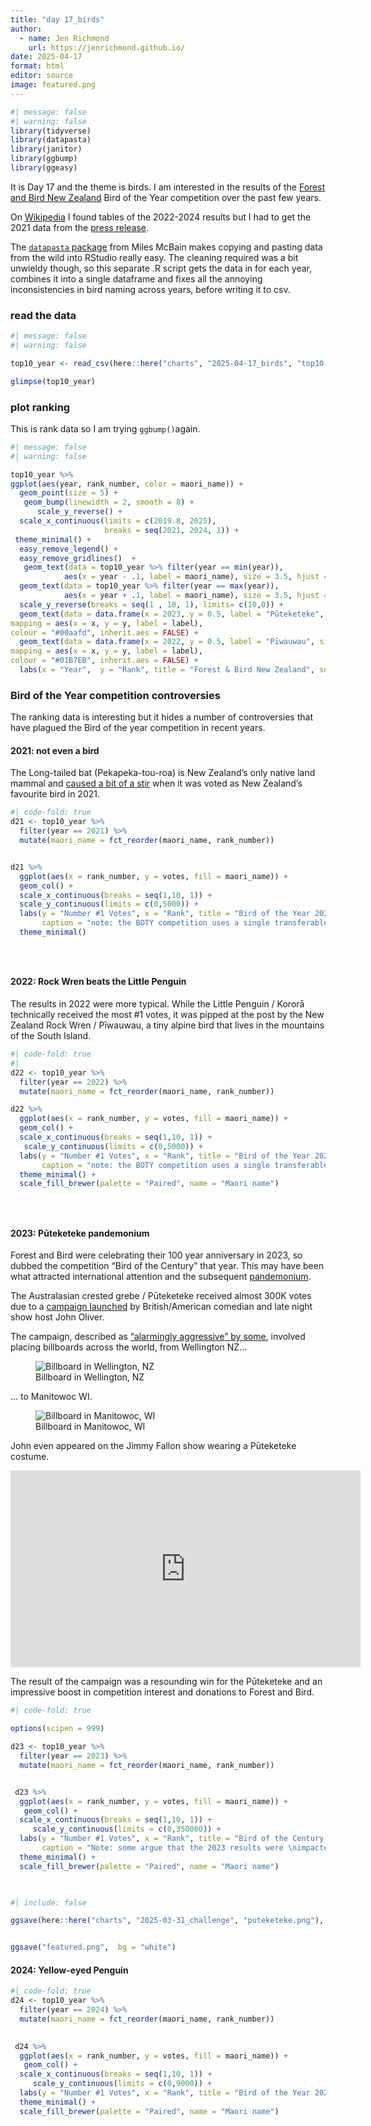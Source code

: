 ```yaml
---
title: "day 17_birds"
author:
  - name: Jen Richmond
    url: https://jenrichmond.github.io/
date: 2025-04-17
format: html
editor: source
image: featured.png
---
```


```r
#| message: false
#| warning: false
library(tidyverse)
library(datapasta)
library(janitor)
library(ggbump)
library(ggeasy)

```

It is Day 17 and the theme is birds. I am interested in the results of the [Forest and Bird New Zealand](https://www.forestandbird.org.nz/?gad_source=1&gclid=Cj0KCQjwzYLABhD4ARIsALySuCQk3mQLVt-6iWSvTgWhWjh7mhqA8yOavKD3mOuB5AP4TbyKA6IAp0IaAtazEALw_wcB) Bird of the Year competition over the past few years.

On [Wikipedia](https://en.wikipedia.org/wiki/Bird_of_the_Year) I found tables of the 2022-2024 results but I had to get the 2021 data from the [press release](https://www.forestandbird.org.nz/resources/holy-flying-mammals-batman-bird-year-winner-announced#:~:text=The%20top%20ten%20finishers%20and,10%20Rockhopper%20penguin%20(1603)).

The [`datapasta` package](https://github.com/MilesMcBain/datapasta) from Miles McBain makes copying and pasting data from the wild into RStudio really easy. The cleaning required was a bit unwieldy though, so this separate .R script gets the data in for each year, combines it into a single dataframe and fixes all the annoying inconsistencies in bird naming across years, before writing it to csv.

### read the data

```r
#| message: false
#| warning: false

top10_year <- read_csv(here::here("charts", "2025-04-17_birds", "top10.csv"))

glimpse(top10_year)
```

### plot ranking

This is rank data so I am trying `ggbump()`again.

```r
#| message: false
#| warning: false

top10_year %>%
ggplot(aes(year, rank_number, color = maori_name)) +
  geom_point(size = 5) +
   geom_bump(linewidth = 2, smooth = 8) +
      scale_y_reverse() +
  scale_x_continuous(limits = c(2019.8, 2025),
                     breaks = seq(2021, 2024, 1)) +
 theme_minimal() +
  easy_remove_legend() +
  easy_remove_gridlines()  +
   geom_text(data = top10_year %>% filter(year == min(year)),
            aes(x = year - .1, label = maori_name), size = 3.5, hjust = 1) +
  geom_text(data = top10_year %>% filter(year == max(year)),
            aes(x = year + .1, label = maori_name), size = 3.5, hjust = 0) +
  scale_y_reverse(breaks = seq(1 , 10, 1), limits= c(10,0)) +
  geom_text(data = data.frame(x = 2023, y = 0.5, label = "Pūteketeke", size = 1.5),
mapping = aes(x = x, y = y, label = label),
colour = "#00aafd", inherit.aes = FALSE) +
  geom_text(data = data.frame(x = 2022, y = 0.5, label = "Pīwauwau", size = 1.5),
mapping = aes(x = x, y = y, label = label),
colour = "#01B7EB", inherit.aes = FALSE) +
  labs(x = "Year",  y = "Rank", title = "Forest & Bird New Zealand", subtitle = "Bird of the Year Ranking: 2021-2024")


```

### Bird of the Year competition controversies

The ranking data is interesting but it hides a number of controversies that have plagued the Bird of the year competition in recent years.

#### 2021: not even a bird

The Long-tailed bat (Pekapeka-tou-roa) is New Zealand's only native land mammal and [caused a bit of a stir](Te%20Manu%20Rongonui%20o%20te%20Tau) when it was voted as New Zealand's favourite bird in 2021.

```r
#| code-fold: true
d21 <- top10_year %>%
  filter(year == 2021) %>%
  mutate(maori_name = fct_reorder(maori_name, rank_number))


d21 %>%
  ggplot(aes(x = rank_number, y = votes, fill = maori_name)) +
  geom_col() +
  scale_x_continuous(breaks = seq(1,10, 1)) +
  scale_y_continuous(limits = c(0,5000)) +
  labs(y = "Number #1 Votes", x = "Rank", title = "Bird of the Year 2021", subtitle= "Winner = Pekapeka-tou-roa / Long-tailed bat",
       caption = "note: the BOTY competition uses a single transferable vote system; the bird \nwith the most Number #1 Votes does not necessarily win") +
  theme_minimal() 


  
```

#### 2022: Rock Wren beats the Little Penguin

The results in 2022 were more typical. While the Little Penguin / Kororā technically received the most #1 votes, it was pipped at the post by the New Zealand Rock Wren / Pīwauwau, a tiny alpine bird that lives in the mountains of the South Island.

```r
#| code-fold: true
#| 
d22 <- top10_year %>%
  filter(year == 2022) %>%
  mutate(maori_name = fct_reorder(maori_name, rank_number))

d22 %>%
  ggplot(aes(x = rank_number, y = votes, fill = maori_name)) +
  geom_col() +
  scale_x_continuous(breaks = seq(1,10, 1)) +
   scale_y_continuous(limits = c(0,5000)) +
  labs(y = "Number #1 Votes", x = "Rank", title = "Bird of the Year 2022", subtitle= "Winner = Pīwauwau / Rock wren",
       caption = "note: the BOTY competition uses a single transferable vote system; the bird \nwith the most Number #1 Votes does not necessarily win") +
  theme_minimal() +
  scale_fill_brewer(palette = "Paired", name = "Maori name")


  
```

#### 2023: Pūteketeke pandemonium

Forest and Bird were celebrating their 100 year anniversary in 2023, so dubbed the competition "Bird of the Century" that year. This may have been what attracted international attention and the subsequent [pandemonium](https://www.forestandbird.org.nz/resources/bird-century-winner-announced-puteketeke-pandemonium-prevails).

The Australasian crested grebe / Pūteketeke received almost 300K votes due to a [campaign launched](https://www.npr.org/2023/11/15/1213228757/john-oliver-new-zealand-bird-century-contest-puteketeke) by British/American comedian and late night show host John Oliver.

The campaign, described as ["alarmingly aggressive" by some](https://www.youtube.com/watch?v=6GF6Gd7wrlk), involved placing billboards across the world, from Wellington NZ...

![Billboard in Wellington, NZ](img/billboard.webp)

... to Manitowoc WI.

![Billboard in Manitowoc, WI](img/bird-campaign WI.webp)


John even appeared on the Jimmy Fallon show wearing a Pūteketeke costume.

<iframe width="560" height="315" src="https://www.youtube.com/embed/uVE1hBzHn3s?si=gC6OraMKsigQNE9x" title="YouTube video player" frameborder="0" allow="accelerometer; autoplay; clipboard-write; encrypted-media; gyroscope; picture-in-picture; web-share" referrerpolicy="strict-origin-when-cross-origin" allowfullscreen>

</iframe>

The result of the campaign was a resounding win for the Pūteketeke and an impressive boost in competition interest and donations to Forest and Bird. 


```r
#| code-fold: true

options(scipen = 999)

d23 <- top10_year %>%
  filter(year == 2023) %>%
  mutate(maori_name = fct_reorder(maori_name, rank_number))


 d23 %>%
  ggplot(aes(x = rank_number, y = votes, fill = maori_name)) +
   geom_col() +
  scale_x_continuous(breaks = seq(1,10, 1)) +
     scale_y_continuous(limits = c(0,350000)) +
  labs(y = "Number #1 Votes", x = "Rank", title = "Bird of the Century 2023", subtitle= "Winner = Pūteketeke / Australasian crested grebe",
       caption = "Note: some argue that the 2023 results were \nimpacted by foreign election interference") +
  theme_minimal() +
  scale_fill_brewer(palette = "Paired", name = "Maori name")

  
```
```r
#| include: false

ggsave(here::here("charts", "2025-03-31_challenge", "puteketeke.png"), width = 6, height = 4,  bg = "white")


ggsave("featured.png",  bg = "white")
```


#### 2024: Yellow-eyed Penguin

```r
#| code-fold: true
d24 <- top10_year %>%
  filter(year == 2024) %>%
  mutate(maori_name = fct_reorder(maori_name, rank_number))

  
 d24 %>%
  ggplot(aes(x = rank_number, y = votes, fill = maori_name)) +
   geom_col() +
  scale_x_continuous(breaks = seq(1,10, 1)) +
     scale_y_continuous(limits = c(0,9000)) +
  labs(y = "Number #1 Votes", x = "Rank", title = "Bird of the Year 2024", subtitle= "Winner = Hoiho / Yellow-eyed Penguin") +
  theme_minimal() +
  scale_fill_brewer(palette = "Paired", name = "Maori name")


```
